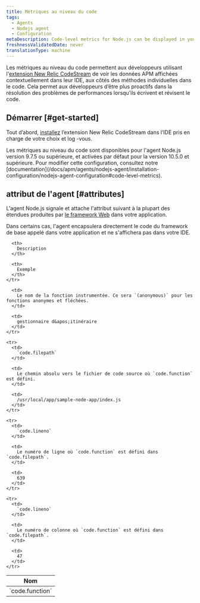 ```yaml
---
title: Métriques au niveau du code
tags:
  - Agents
  - Nodejs agent
  - Configuration
metaDescription: Code-level metrics for Node.js can be displayed in your IDE using the New Relic CodeStream extension.
freshnessValidatedDate: never
translationType: machine
---
```


Les métriques au niveau du code permettent aux développeurs utilisant l&apos;[extension New Relic CodeStream](/docs/codestream/observability/code-level-metrics) de voir les données APM affichées contextuellement dans leur IDE, aux côtés des méthodes individuelles dans le code. Cela permet aux développeurs d’être plus proactifs dans la résolution des problèmes de performances lorsqu’ils écrivent et révisent le code.

## Démarrer [#get-started]

Tout d’abord, [installez](/docs/codestream/start-here/install-codestream) l’extension New Relic CodeStream dans l’IDE pris en charge de votre choix et log -vous.

<Callout variant="important">
  Les métriques au niveau du code sont disponibles pour l&apos;agent Node.js version 9.7.5 ou supérieure, et activées par défaut pour la version 10.5.0 et supérieure. Pour modifier cette configuration, consultez notre [documentation](/docs/apm/agents/nodejs-agent/installation-configuration/nodejs-agent-configuration#code-level-metrics).
</Callout>

## attribut de l&apos;agent [#attributes]

L&apos;agent Node.js signale et attache l&apos;attribut suivant à la plupart des étendues produites par [le framework Web](/docs/apm/agents/nodejs-agent/getting-started/compatibility-requirements-nodejs-agent#support) dans votre application.

<Callout variant="important">
  Dans certains cas, l&apos;agent encapsulera directement le code du framework de base appelé dans votre application et ne s&apos;affichera pas dans votre IDE.
</Callout>

<table>
  <thead>
    <tr>
      <th style={{ width: "300px" }}>
        Nom
      </th>

      <th>
        Description
      </th>

      <th>
        Exemple
      </th>
    </tr>
  </thead>

  <tbody>
    <tr>
      <td>
        `code.function`
      </td>

      <td>
        Le nom de la fonction instrumentée. Ce sera `(anonymous)` pour les fonctions anonymes et fléchées.
      </td>

      <td>
        gestionnaire d&apos;itinéraire
      </td>
    </tr>

    <tr>
      <td>
        `code.filepath`
      </td>

      <td>
        Le chemin absolu vers le fichier de code source où `code.function` est défini.
      </td>

      <td>
        /usr/local/app/sample-node-app/index.js
      </td>
    </tr>

    <tr>
      <td>
        `code.lineno`
      </td>

      <td>
        Le numéro de ligne où `code.function` est défini dans `code.filepath`.
      </td>

      <td>
        639
      </td>
    </tr>

    <tr>
      <td>
        `code.lineno`
      </td>

      <td>
        Le numéro de colonne où `code.function` est défini dans `code.filepath`.
      </td>

      <td>
        47
      </td>
    </tr>
  </tbody>
</table>